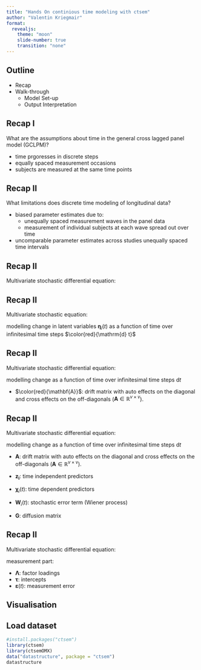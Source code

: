 ```yaml
---
title: "Hands On continious time modeling with ctsem"
author: "Valentin Kriegmair"
format: 
  revealjs:
    theme: "moon"
    slide-number: true
    transition: "none" 
---
```


## Outline
* Recap
* Walk-through
  * Model Set-up
  * Output Interpretation

## Recap I
What are the assumptions about time in the general cross lagged panel model (GCLPM)?

* time prgoresses in discrete steps
* equally spaced measurement occasions
* subjects are measured at the same time points

## Recap II
What limitations does discrete time modeling of longitudinal data?

* biased parameter estimates due to:
  * unequally spaced measurement waves in the panel data
  * measurement of individual subjects at each wave spread out over time

* uncomparable parameter estimates across studies unequally spaced time intervals

## Recap II
Multivariate stochastic differential equation:

\begin{gather*}
\mathrm{d} \boldsymbol{\eta}_i(t)=\left({\mathbf{A}} \boldsymbol{\eta}_i(t)+\mathbf{B} \mathbf{z}_i+\mathbf{M} \boldsymbol{\chi}_i(t)\right) \mathrm{d} t+\mathbf{G} \mathrm{d} \mathbf{W}_i(t)
\end{gather*}

## Recap II
Multivariate stochastic \color{red}{differential} equation:

\begin{gather*}
\color{red}{\mathrm{d}} \boldsymbol{\eta}_i(\color{red}{t})=\left(\mathbf{A} \boldsymbol{\eta}_i(\color{red}{t})+\mathbf{B} \mathbf{z}_i+\mathbf{M} \boldsymbol{\chi}_i(t)\right) \color{red}{\mathrm{d} t}+\mathbf{G} \color{red}{\mathrm{d}} \mathbf{W}_i(\color{red}{t})
\end{gather*}

modelling change in latent variables $\boldsymbol{\eta}_i(t)$
 as a function of time over infinitesimal time steps $\color{red}{\mathrm{d} t}$

## Recap II
Multivariate stochastic differential equation:

\begin{gather*}
\mathrm{d} \boldsymbol{\eta}_i(t)=\left(\color{red}{\mathbf{A}} \boldsymbol{\eta}_i(t)+\mathbf{B} \mathbf{z}_i+\mathbf{M} \boldsymbol{\chi}_i(t)\right) \mathrm{d} t+\mathbf{G} \mathrm{d} \mathbf{W}_i(t)
\end{gather*}

modelling change as a function of time over infinitesimal time steps $\mathrm{d} t$

* $\color{red}{\mathbf{A}}$: drift matrix with auto effects on the diagonal and cross effects on the off-diagonals ($\mathbf{A} \in \mathbb{R}^{v \times v}$).


## Recap II
Multivariate stochastic differential equation:

\begin{gather*}
\mathrm{d} \boldsymbol{\eta}_i(t)=\left(\mathbf{A} \boldsymbol{\eta}_i(t)+\mathbf{B} \mathbf{z}_i+\mathbf{M} \boldsymbol{\chi}_i(t)\right) \mathrm{d} t+\mathbf{G} \mathrm{d} \mathbf{W}_i(t)
\end{gather*}

modelling change as a function of time over infinitesimal time steps $\mathrm{d} t$

* $\mathbf{A}$: drift matrix with auto effects on the diagonal and cross effects on the off-diagonals ($\mathbf{A} \in \mathbb{R}^{v \times v}$).

* $\mathbf{z_i}$: time independent predictors

* $\boldsymbol{\chi}_i(t)$: time dependent predictors

* $\mathbf{W}_i(t)$: stochastic error term (Wiener process)

* $\mathbf{G}$: diffusion matrix

## Recap II
Multivariate stochastic differential equation:

\begin{gather*}
\mathrm{d} \boldsymbol{\eta}_i(t)=\left(\mathbf{A} \boldsymbol{\eta}_i(t)+\mathbf{B} \mathbf{z}_i+\mathbf{M} \boldsymbol{\chi}_i(t)\right) \mathrm{d} t+\mathbf{G} \mathrm{d} \mathbf{W}_i(t)
\end{gather*}


measurement part:
\begin{gather*}
\mathbf{y}(t)=\boldsymbol{\Lambda} \boldsymbol{\eta}(t)+{\boldsymbol{\tau}}+\boldsymbol{\varepsilon}(t)
\end{gather*}
\begin{gather*}
\boldsymbol{\varepsilon}(t) \sim \mathrm{N}(\mathbf{0}, \mathbf{Θ})
\end{gather*}

* $\boldsymbol{\Lambda}$: factor loadings
* $\boldsymbol{\tau}$: intercepts
* $\boldsymbol{\varepsilon}(t)$: measurement error

## Visualisation{}
\begin{gather*}
\mathrm{d} {\color{purple}{\boldsymbol{\eta}_i(t)}}=\left({\color{red}{\mathbf{A}}} {\color{purple}{\boldsymbol{\eta}_i(t)}}+{\mathbf{B}} {\mathbf{z}_i}+{\mathbf{M}} {\color{purple}{\boldsymbol{\chi}_i(t)}}\right) \mathrm{d} t+{\color{pink}{\mathbf{G}}} \mathrm{d} {\color{pink}{\mathbf{W}_i(t)}}
\end{gather*}

\begin{gather*}
{\color{turquoise}{\mathbf{y}(t)}}={\color{green}{\boldsymbol{\Lambda}}} {\color{purple}{\boldsymbol{\eta}(t)}}+{\boldsymbol{\tau}}+{\boldsymbol{\varepsilon}(t)}
\end{gather*}


## Load dataset
```r
#install.packages("ctsem")
library(ctsem)
library(ctsemOMX)
data("datastructure", package = "ctsem")
datastructure
```

